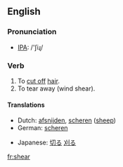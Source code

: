 ==English==

=== Pronunciation ===
*[[w:IPA|IPA]]: /'ʃiɻ/

=== Verb ===
{{irregverb|'''to shear'''|'''[[shears]]'''|'''[[sheared]]'''|'''[[shorn]] '''or''' [[sheared]]'''|'''[[shearing]]'''}}

# To [[cut off]] [[hair]].
# To tear away (wind shear).

==== Translations ====
{{top}}
*Dutch: [[afsnijden]], [[scheren]] ([[sheep]])
*German: [[scheren]]
{{mid}}
*Japanese: [[切る]] [[刈る]]
{{bottom}}

[[fr:shear]]